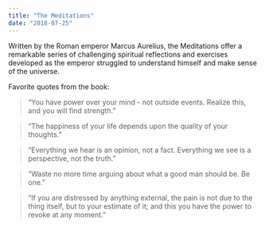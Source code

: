 ```yaml
---
title: "The Meditations"
date: "2018-07-25"
---
```


Written by the Roman emperor Marcus Aurelius, the Meditations offer a remarkable series of challenging spiritual reflections and exercises developed as the emperor struggled to understand himself and make sense of the universe.

Favorite quotes from the book:

> “You have power over your mind - not outside events. Realize this, and you will find strength.”

> “The happiness of your life depends upon the quality of your thoughts.”

> “Everything we hear is an opinion, not a fact. Everything we see is a perspective, not the truth.”

> “Waste no more time arguing about what a good man should be. Be one.”

> “If you are distressed by anything external, the pain is not due to the thing itself, but to your estimate of it; and this you have the power to revoke at any moment.”
